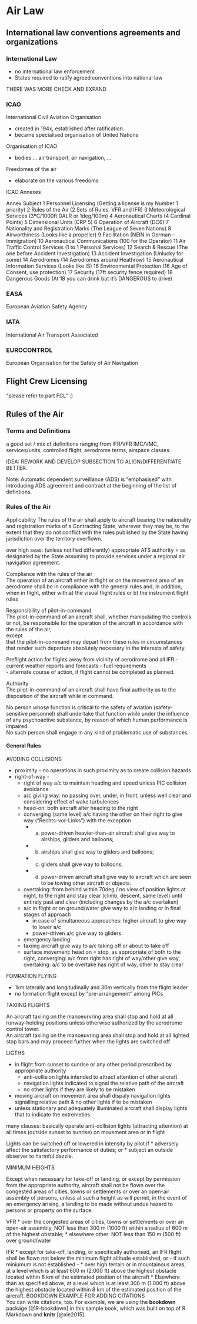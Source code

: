 # Air Law {#airlaw}

## International law conventions agreements and organizations

### International Law

* no international law enforcement
* States required to ratify agreed conventions into national law

THERE WAS MORE CHECK AND EXPAND

### ICAO 

International Civil Aviation Organisation

* created in 194x, established after ratification
* became specialised organisation of United Nations

Organisation of ICAO

* bodies ... air transport, air navigation, ...

Freedomes of the air

* elaborate on the various freedoms

ICAO Annexes

Annex
Subject
1
Personnel Licensing (Getting a license is my Number 1 priority)
2
Rules of the Air (2 Sets of Rules, VFR and IFR)
3
Meteorological Services (3ºC/1000ft DALR or 1deg/100m)
4
Aeronautical Charts (4 Cardinal Points)
5
Dimensional Units (CRP 5)
6
Operation of Aircraft (DC6)
7
Nationality and Registration Marks (The League of Seven Nations)
8
Airworthiness (Looks like a propeller)
9
Facilitation (NEIN in German – Immigration)
10
Aeronautical Communications (100 for the Operator)
11
Air Traffic Control Services (1 to 1 Personal Services)
12
Search & Rescue (The one before Accident Investigation)
13
Accident Investigation (Unlucky for some)
14
Aerodromes (14 Aerodromes around Heathrow)
15
Aeronautical Information Services (Looks like IS)
16
Environmental Protection (16 Age of Consent, use protection)
17
Security (17ft security fence required)
18
Dangerous Goods (At 18 you can drink but it’s DANGEROUS to drive) 

### EASA

European Aviation Safety Agency

### IATA

International Air Transport Associated

### EUROCONTROL

European Organisation for the Safety of Air Navigation


## Flight Crew Licensing

"please refer to part FCL" :)

## Rules of the Air

### Terms and Definitions

a good set / mix of definitions ranging from IFR/VFR IMC/VMC, services/units, controlled flight, aerodrome terms, airspace classes.

IDEA: REWORK AND DEVELOP SUBSECTION TO ALIGN/DIFFERENTIATE BETTER.

Note: Automatic dependent surveillance (ADS) is "emphasised" with introducing ADS agreement and contract at the beginning of the list of defintions.

### Rules of the Air

Applicability
The rules of the air shall apply to aircraft bearing the nationality and registration marks  of  a  Contracting  State,  wherever  they  may  be,  to  the  extent  that  they  do  not  conflict  with  the  rules  published  by  the  State  having  jurisdiction  over  the  territory overflown.

over high seas: (unless notified differently) appropriate ATS authority = as designated by the State assuming to provide services under a regional air navigation agreement.

Compliance with the rules of the air    
The  operation  of  an  aircraft  either  in  flight  or  on  the  movement  area  of  an  aerodrome shall be in compliance with the general rules and, in addition, when in flight, either with:a) the visual flight rules or b) the instrument flight rules

Responsibility of pilot-in-command    
The  pilot-in-command  of  an  aircraft  shall,  whether  manipulating  the  controls  or not, be responsible for the operation of the aircraft in accordance with the rules of the  air,      
except   
that  the  pilot-in-command  may  depart  from  these  rules  in  circumstances that render such departure absolutely necessary in the interests of safety.

Preflight action for flights away from vicinity of aerodrome and all IFR
- current weather reports and forecasts
- fuel requirements    
- alternate course of action, if flight cannot be completed as planned.

Authority     
The pilot-in-command of an aircraft shall have final authority as to the disposition of the aircraft while in command.

No  person  whose  function  is  critical  to  the  safety  of  aviation  (safety-sensitive personnel)   shall   undertake   that   function   while   under   the   influence   of   any   psychoactive substance, by reason of which human performance is impaired.    
No such person shall engage in any kind of problematic use of substances.


#### General Rules

AVODING COLLISIONS

* proximity - no operations in such proximity as to create collision hazards
* right-of-way - 
    + right of way a/c to maintain heading and speed unless PIC collision avoidance
    + a/c giving way: no passing over, under, in front, unless well clear and considering effect of wake turbulences
    + head-on: both aircraft alter heading to the right
    + converging (same level) a/c having the other on their right to give way ("Rechts-vor-Links") with the exception
       + a) power-driven heavier-than-air aircraft shall give way to airships, gliders and balloons;
       + b) airships shall give way to gliders and balloons;
       + c) gliders shall give way to balloons;
       + d)  power-driven  aircraft  shall  give  way  to  aircraft  which  are  seen  to  be  towing other aircraft or objects.
    + overtaking: from behind within 70deg / no view of position lights at night, to the right and stay clear (climb, descent, same level) until entirely past and clear (including changes by the a/c overtaken)
    + a/c in flight or on ground/water give way to a/c landing or in final stages of approach
       + in case of simultaneous approaches: higher aircraft to give way to lower a/c
       + power-driven a/c give way to gliders
    + emergency landing
    + taxiing aircraft give way to a/c taking off or about to take off
    + surface movement: head on = stop, as appropriate of both to the right, converging: a/c from right has right of way/other give way, overtaking: a/c to be overtake has right of way, other to stay clear
    
FOMRATION FLYING

* 1km  laterally  and  longitudinally  and  30m  vertically  from  the  flight  leader
* no formation flight except by "pre-arrangement" among PICs

TAXIING FLIGHTS

An  aircraft  taxiing  on  the  manoeurvring  area  shall  stop  and  hold  at  all  runway-holding positions unless otherwise authorized by the aerodrome control tower.    
An aircraft taxiing on the manoeuvring area shall stop and hold at all lighted stop bars and may proceed further when the lights are switched off

LIGTHS 

* in flight from sunset to sunrise or any other period prescribed by appropriate authority
  + anti-collision lights intended to attract attention of other aircraft
  + navigation lights indicated to signal the relative path of the aircraft
  + no other lights if they are likely to be mistaken
* moving aircraft on movement area shall dispaly navigation lights signalling relative path & no other lights if to be mistaken
* unless stationary and adequately illuminated aircraft shall display lights that to indicate the extremeties\

many clauses: basically operate anti-collision lights (attracting attention) at all times (outside sunset to sunrise) on movement area or in flight

Lights can be switched off or lowered in intensity by pilot if
* adversely affect the satisfactory performance of duties; or
* subject an outside observer to harmful dazzle.


MINIMUM HEIGHTS

Except when necessary for take-off or landing, or except by permission from the appropriate  authority,  aircraft  shall  not  be  flown  over  the  congested  areas  of  cities,  towns  or  settlements  or  over  an  open-air  assembly  of  persons,  unless  at  such a height as will permit, in the event of an emergency arising, a landing to be made without undue hazard to persons or property on the surface.

VFR
* over the congested areas of cities, towns or settlements or over an open-air assembly, NOT less than 300 m (1000 ft) within a radius of 600 m of the highest obstable;
* elsewhere other: NOT less than 150 m (500 ft) over ground/water

IFR
* except for take-off, landing, or specifically authorised, an IFR flight shall be flown not below the minimum flight altitude established, or - if such miniumum is not established -
* over high terrain or in mountainous areas, at a level which is at least 600 m  (2.000  ft)  above  the  highest  obstacle  located  within  8  km  of  the  estimated position of the aircraft
* Elsewhere than  as  specified  above,  at  a  level  which  is  at  least  300  m (1.000 ft) above the highest obstacle located within 8 km of the estimated position of the aircraft.
BOOKDOWN EXAMPLE FOR ADDING CITATIONS   
You can write citations, too. For example, we are using the **bookdown** package [@R-bookdown] in this sample book, which was built on top of R Markdown and **knitr** [@xie2015].
